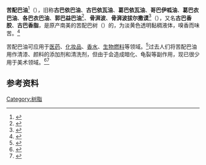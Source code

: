 {{Multiple image
 | image1            = CopaibaOleoresin.png
 | width1            = 120
 | caption1          = 苦配巴原油
 | image2            = CopaibaEssentialOil.png
 | width2            = 120
 | caption2          = 苦配巴精油
}}

'''苦配巴油'''<ref>{{Cite web|title=Copaiba - 苦配巴油|url=http://terms.naer.edu.tw/detail/11550909/?index=2|accessdate=2021-03-10|work=雙語詞彙、學術名詞暨辭書資訊網|publisher=國家教育研究院}}</ref>（{{lang-en|copaiba}}），旧称'''古巴依巴油'''、'''古巴依瓦油'''、'''葛巴依瓦油'''、'''哥巴伊呱油'''、'''葛巴衣巴油'''、'''各巴衣巴油'''、'''郭巴益巴油'''<ref>{{Cite journal|title=底野迦的再现：康熙年间宫廷西药德里鸦噶初探|author=刘世珣|url=http://www.iqh.net.cn/info.asp?column_id=9829|journal=清史研究|issue=3|year=2014|access-date=2021-03-11|archive-date=2014-12-13|archive-url=https://web.archive.org/web/20141213185611/http://www.iqh.net.cn/info.asp?column_id=9829|dead-url=no}}</ref>、'''骨湃波'''、'''骨湃波拔尔撒谟'''<ref>{{Cite book|title=實用植物圖說|author=朱羲方|publisher=新學會社|year=1920|location=上海|url=https://archive.org/details/shiyongzhiwutush00zhux/page/n33/mode/2up}}</ref>（{{lang-en|copaiba balsam}}），又名'''古巴香胶'''、'''古巴香脂'''，是原产南美的苦配巴树（{{sname|''Copaifera'' spp.}}）的{{le|油树脂|oleoresin}}，为淡黄色透明黏稠液体，嗅香而味苦。<ref>{{cite wikisource|title=Encyclopædia Britannica|year=1911|wslink=1911 Encyclopædia Britannica|chapter=Copaiba}}</ref>

苦配巴油可应用于[[医药|医药]]、[[化妆品|化妆品]]、[[香水|香水]]、[[生物燃料|生物燃料]]等领域。<ref>{{Cite journal|title=''Copaifera'' of the Neotropics: A review of the phytochemistry and pharmacology|url=https://www.mdpi.com/1422-0067/19/5/1511|last=Da Trindade|first=Rafaela|last2=Da Silva|first2=Joyce Kelly|date=2018/5|journal=International Journal of Molecular Sciences|issue=5|doi=10.3390/ijms19051511|volume=19|pages=1511|language=en|pmc=PMC5983702|pmid=29783680|last3=Setzer|first3=William N.|access-date=2021-03-10|archive-date=2020-07-27|archive-url=https://web.archive.org/web/20200727212109/https://www.mdpi.com/1422-0067/19/5/1511|dead-url=no}}</ref>过去人们将苦配巴油用作清漆、颜料的添加剂和清洗剂，但由于会造成暗化、龟裂等副作用，现已很少用于美术领域。<ref>{{Cite book|url=https://books.google.com/books?id=qidkAAAAcAAJ&pg=PA154|date=1846|first=Theodore Henry|last=Fielding|title=On the Theory of Painting in Oil and Water Colours for Landscape and Portraits|publisher=Ackermann & Co.|year=1846|location=London|pages=154}}</ref><ref>{{Cite web|title=Copaiba balsam|url=http://cameo.mfa.org/wiki/Copaiba_balsam|accessdate=2021-03-10|work=CAMEO|publisher=Museum of Fine Arts, Boston}}</ref>

== 参考资料 ==
{{reflist}}

[[Category:树脂|Category:树脂]]